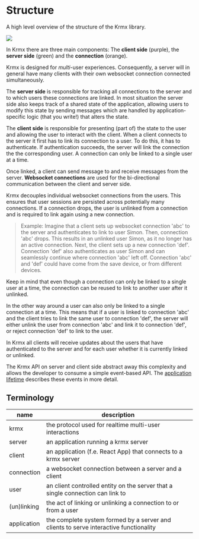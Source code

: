 # Structure
A high level overview of the structure of the Krmx library.

<img className='my-8 max-w-[70%] mx-auto' src='/krmx/assets/krmx-structure.png' />

In Krmx there are three main components: The **client side** (purple), the **server side** (green) and the **connection** (orange).

Krmx is designed for *multi*-user experiences. Consequently, a server will in general have many clients with their own websocket connection connected simultaneously.

The **server side** is responsible for tracking all connections to the server and to which users these connections are linked. In most situation the server side also keeps track of a shared state of the application, allowing users to modify this state by sending messages which are handled by application-specific logic (that you write!) that alters the state.

The **client side** is responsible for presenting (part of) the state to the user and allowing the user to interact with the client. When a client connects to the server it first has to link its connection to a user. To do this, it has to authenticate. If authentication succeeds, the server will link the connection the the corresponding user. A connection can only be linked to a single user at a time.

Once linked, a client can send message to and receive messages from the server. **Websocket connections** are used for the bi-directional communication between the client and server side.

Krmx decouples individual websocket connections from the users. This ensures that user sessions are persisted across potentially many connections. If a connection drops, the user is unlinked from a connection and is required to link again using a new connection.

> Example: Imagine that a client sets up websocket connection 'abc' to the server and authenticates to link to user Simon. Then, connection 'abc' drops. This results in an unlinked user Simon, as it no longer has an active connection. Next, the client sets up a new connection 'def'. Connection 'def' also authenticates as user Simon and can seamlessly continue where connection 'abc' left off. Connection 'abc' and 'def' could have come from the save device, or from different devices.

Keep in mind that even though a connection can only be linked to a single user at a time, the connection can be reused to link to another user after it unlinked.

In the other way around a user can also only be linked to a single connection at a time. This means that if a user is linked to connection 'abc' and the client tries to link the same user to connection 'def', the server will either unlink the user from connection 'abc' and link it to connection 'def', or reject connection 'def' to link to the user.

In Krmx all clients will receive updates about the users that have authenticated to the server and for each user whether it is currently linked or unlinked.

The Krmx API on server and client side abstract away this complexity and allows the developer to consume a simple event-based API. The [application lifetime](/learn/application-lifetime) describes these events in more detail.

## Terminology
| name        | description                                                                           |
|-------------|---------------------------------------------------------------------------------------|
| krmx        | the protocol used for realtime multi-user interactions                                |
| server      | an application running a krmx server                                                  |
| client      | an application (f.e. React App) that connects to a krmx server                        |
| connection  | a websocket connection between a server and a client                                  |
| user        | an client controlled entity on the server that a single connection can link to        |
| (un)linking | the act of linking or unlinking a connection to or from a user                        |
| application | the complete system formed by a server and clients to serve interactive functionality |
